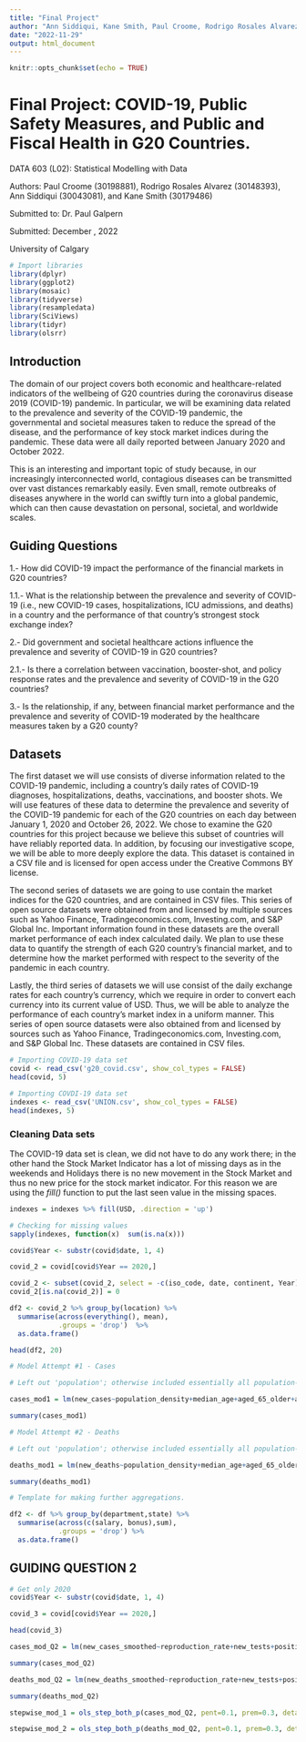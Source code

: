 ```yaml
---
title: "Final Project"
author: "Ann Siddiqui, Kane Smith, Paul Croome, Rodrigo Rosales Alvarez"
date: "2022-11-29"
output: html_document
---
```


```r
knitr::opts_chunk$set(echo = TRUE)
```

# Final Project: COVID-19, Public Safety Measures, and Public and Fiscal Health in G20 Countries.

DATA 603 (L02): Statistical Modelling with Data

Authors: Paul Croome (30198881), Rodrigo Rosales Alvarez (30148393), Ann Siddiqui (30043081), and Kane Smith (30179486)

Submitted to: Dr. Paul Galpern

Submitted: December , 2022

University of Calgary 

```r
# Import libraries
library(dplyr)
library(ggplot2)
library(mosaic)
library(tidyverse)
library(resampledata)
library(SciViews)
library(tidyr)
library(olsrr)
```

## Introduction
The domain of our project covers both economic and healthcare-related indicators of the wellbeing of G20 countries during the coronavirus disease 2019 (COVID-19) pandemic. In particular, we will be examining data related to the prevalence and severity of the COVID-19 pandemic, the governmental and societal measures taken to reduce the spread of the disease, and the performance of key stock market indices during the pandemic. These data were all daily reported between January 2020 and October 2022.

This is an interesting and important topic of study because, in our increasingly interconnected world, contagious diseases can be transmitted over vast distances remarkably easily. Even small, remote outbreaks of diseases anywhere in the world can swiftly turn into a global pandemic, which can then cause devastation on personal, societal, and worldwide scales. 



## Guiding Questions
1.- How did COVID-19 impact the performance of the financial markets in G20 countries?

1.1.- What is the relationship between the prevalence and severity of COVID-19 (i.e., new COVID-19 cases, hospitalizations, ICU admissions, and deaths) in a country and the performance of that country’s strongest stock exchange index?

2.- Did government and societal healthcare actions influence the prevalence and severity of COVID-19 in G20 countries? 

2.1.- Is there a correlation between vaccination, booster-shot, and policy response rates and the prevalence and severity of COVID-19 in the G20 countries?

3.- Is the relationship, if any, between financial market performance and the prevalence and severity of COVID-19 moderated by the healthcare measures taken by a G20 county?



## Datasets
The first dataset we will use consists of diverse information related to the COVID-19 pandemic, including a country’s daily rates of COVID-19 diagnoses, hospitalizations, deaths, vaccinations, and booster shots. We will use features of these data to determine the prevalence and severity of the COVID-19 pandemic for each of the G20 countries on each day between January 1, 2020 and October 26, 2022. We chose to examine the G20 countries for this project because we believe this subset of countries will have reliably reported data. In addition, by focusing our investigative scope, we will be able to more deeply explore the data. This dataset is contained in a CSV file and is licensed for open access under the Creative Commons BY license.

The second series of datasets we are going to use contain the market indices for the G20 countries, and are contained in CSV files. This series of open source datasets were obtained from and licensed by multiple sources such as Yahoo Finance, Tradingeconomics.com, Investing.com, and S&P Global Inc. Important information found in these datasets are the overall market performance of each index calculated daily. We plan to use these data to quantify the strength of each G20 country’s financial market, and to determine how the market performed with respect to the severity of the pandemic in each country.

Lastly, the third series of datasets we will use consist of the daily exchange rates for each country’s currency, which we require in order to convert each currency into its current value of USD. Thus, we will be able to analyze the performance of each country’s market index in a uniform manner. This series of open source datasets were also obtained from and licensed by sources such as Yahoo Finance, Tradingeconomics.com, Investing.com, and S&P Global Inc. These datasets are contained in CSV files.

```r
# Importing COVID-19 data set
covid <- read_csv('g20_covid.csv', show_col_types = FALSE)
head(covid, 5)
```

```r
# Importing COVDI-19 data set
indexes <- read_csv('UNION.csv', show_col_types = FALSE)
head(indexes, 5)
```

### Cleaning Data sets

The COVID-19 data set is clean, we did not have to do any work there; in the other hand the Stock Market Indicator has a lot of missing days as in the weekends and Holidays there is no new movement in the Stock Market and thus no new price for the stock market indicator. For this reason we are using the *fill()* function to put the last seen value in the missing spaces.
```r
indexes = indexes %>% fill(USD, .direction = 'up') 

# Checking for missing values
sapply(indexes, function(x)  sum(is.na(x)))
```

```r
covid$Year <- substr(covid$date, 1, 4) 

covid_2 = covid[covid$Year == 2020,]
```


```r
covid_2 <- subset(covid_2, select = -c(iso_code, date, continent, Year) )
covid_2[is.na(covid_2)] = 0

df2 <- covid_2 %>% group_by(location) %>% 
  summarise(across(everything(), mean),
            .groups = 'drop')  %>%
  as.data.frame()

head(df2, 20)
```


```r
# Model Attempt #1 - Cases

# Left out 'population'; otherwise included essentially all population-based metrics!

cases_mod1 = lm(new_cases~population_density+median_age+aged_65_older+aged_70_older+gdp_per_capita+extreme_poverty+cardiovasc_death_rate+diabetes_prevalence+female_smokers+male_smokers+hospital_beds_per_thousand+life_expectancy+human_development_index, data=df2)

summary(cases_mod1)
```

```r
# Model Attempt #2 - Deaths

# Left out 'population'; otherwise included essentially all population-based metrics!

deaths_mod1 = lm(new_deaths~population_density+median_age+aged_65_older+aged_70_older+gdp_per_capita+extreme_poverty+cardiovasc_death_rate+diabetes_prevalence+female_smokers+male_smokers+hospital_beds_per_thousand+life_expectancy+human_development_index, data=df2)

summary(deaths_mod1)
```






```r
# Template for making further aggregations. 

df2 <- df %>% group_by(department,state) %>% 
  summarise(across(c(salary, bonus),sum),
            .groups = 'drop') %>%
  as.data.frame()
```







## GUIDING QUESTION 2

```r
# Get only 2020
covid$Year <- substr(covid$date, 1, 4) 

covid_3 = covid[covid$Year == 2020,]

head(covid_3)
```

```r
cases_mod_Q2 = lm(new_cases_smoothed~reproduction_rate+new_tests+positive_rate+new_vaccinations_smoothed+stringency_index+new_people_vaccinated_smoothed, data=covid_3)

summary(cases_mod_Q2)
```

```r
deaths_mod_Q2 = lm(new_deaths_smoothed~reproduction_rate+new_tests+positive_rate+new_vaccinations_smoothed+stringency_index+new_people_vaccinated_smoothed, data=covid_3)

summary(deaths_mod_Q2)
```


```r
stepwise_mod_1 = ols_step_both_p(cases_mod_Q2, pent=0.1, prem=0.3, details=FALSE, progress=TRUE)
```

```r
stepwise_mod_2 = ols_step_both_p(deaths_mod_Q2, pent=0.1, prem=0.3, details=FALSE, progress=TRUE)
```






